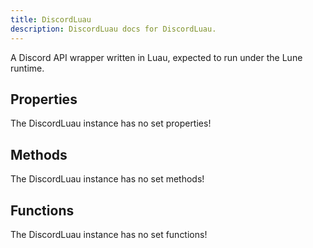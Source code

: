 ```yaml
---
title: DiscordLuau
description: DiscordLuau docs for DiscordLuau.
---
```

[//]: # (This file was automatically compiled through the Generator luau code under this repository)
[//]: # (if you want to edit the documentation of discord-luau, please write changes)
[//]: # (to the discord-luau repository itself, we extract the comments from discord-luau and translate)
[//]: # (them into markdown files that Nextra can interpret!)

[//]: # (----- DOCUMENT IMPORTS ----- )


[//]: # (----- DOCUMENT DESCRIPTION ----- )

A Discord API wrapper written in Luau, expected to run under the Lune runtime.

[//]: # (----- DOCUMENT PROPERTIES ----- )

## Properties

The DiscordLuau instance has no set properties!

[//]: # (----- DOCUMENT METHODS ----- )

## Methods

The DiscordLuau instance has no set methods!

[//]: # (----- DOCUMENT FUNCTIONS ----- )

## Functions

The DiscordLuau instance has no set functions!

